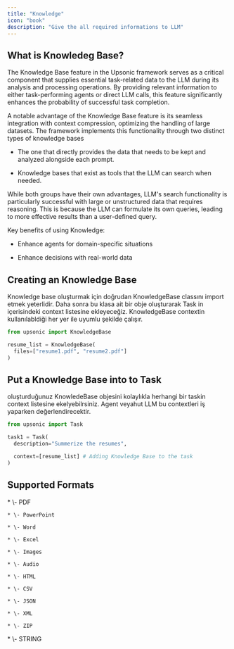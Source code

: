 ```yaml
---
title: "Knowledge"
icon: "book"
description: "Give the all required informations to LLM"
---
```


## What is Knowledeg Base?

The Knowledge Base feature in the Upsonic framework serves as a critical component that supplies essential task-related data to the LLM during its analysis and processing operations. By providing relevant information to either task-performing agents or direct LLM calls, this feature significantly enhances the probability of successful task completion.

A notable advantage of the Knowledge Base feature is its seamless integration with context compression, optimizing the handling of large datasets. The framework implements this functionality through two distinct types of knowledge bases 

* The one that directly provides the data that needs to be kept and analyzed alongside each prompt.

* Knowledge bases that exist as tools that the LLM can search when needed.

While both groups have their own advantages, LLM's search functionality is particularly successful with large or unstructured data that requires reasoning. This is because the LLM can formulate its own queries, leading to more effective results than a user-defined query.

<Info>
  Key benefits of using Knowledge:

  * Enhance agents for domain-specific situations

  * Enhance decisions with real-world data
</Info>

## Creating an Knowledge Base

Knowledge base oluşturmak için doğrudan KnowledgeBase classını import etmek yeterlidir. Daha sonra bu klasa ait bir obje oluşturarak Task in içerisindeki context listesine ekleyeceğiz. KnowledgeBase contextin kullanılabldiği her yer ile uyumlu şekilde çalışır.

```python
from upsonic import KnowledgeBase

resume_list = KnowledgeBase(
  files=["resume1.pdf", "resume2.pdf"]
)
```

## Put a Knowledge Base  into to Task

oluşturduğunuz KnowledeBase objesini kolaylıkla herhangi bir taskin context listesine ekelyebilrsiniz. Agent veyahut LLM bu contextleri iş yaparken değerlendirecektir.

```python
from upsonic import Task

task1 = Task(
  description="Summerize the resumes",

  context=[resume_list] # Adding Knowledge Base to the task
)

```

## Supported Formats

<CardGroup cols={2}>
  <Card title="Supported Files" icon="files">
    * \- PDF

    * \- PowerPoint

    * \- Word

    * \- Excel

    * \- Images

    * \- Audio

    * \- HTML

    * \- CSV

    * \- JSON

    * \- XML

    * \- ZIP
  </Card>

  <Card title="Supported Variables" icon="code">
    * \- STRING
  </Card>
</CardGroup>

##